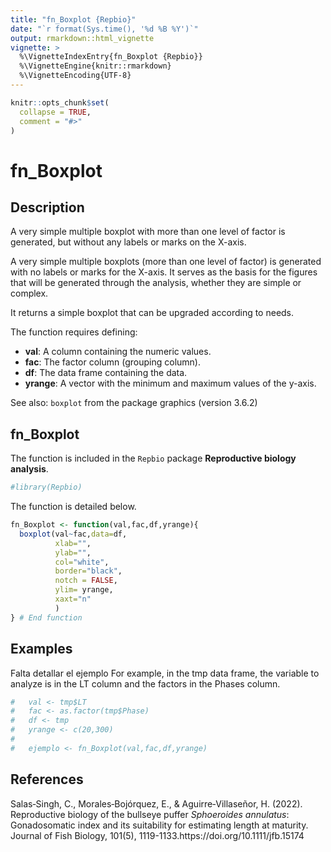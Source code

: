 ---
title: "fn_Boxplot {Repbio}"
date: "`r format(Sys.time(), '%d %B %Y')`"
output: rmarkdown::html_vignette
vignette: >
  %\VignetteIndexEntry{fn_Boxplot {Repbio}}
  %\VignetteEngine{knitr::rmarkdown}
  %\VignetteEncoding{UTF-8}
---

```{r, include = FALSE}
knitr::opts_chunk$set(
  collapse = TRUE,
  comment = "#>"
)
```

# fn_Boxplot

## Description

A very simple multiple boxplot with more than one level of factor is generated, 
but without any labels or marks on the X-axis.


A very simple multiple boxplots (more than one level of factor) is generated
with no labels or marks for the X-axis. It serves as the basis for the figures that will be generated through the analysis, whether they are simple or complex.

It returns a simple boxplot that can be upgraded according to needs.

The function requires defining:

 * **val**: A column containing the numeric values.
 * **fac**: The factor column (grouping column). 
 * **df**: The data frame containing the data.
 * **yrange**: A vector with the minimum and maximum values of the y-axis.
 
See also: `boxplot` from the package graphics (version 3.6.2)


## fn_Boxplot

The function is included in the `Repbio` package **Reproductive biology analysis**.


```{r setup}
#library(Repbio)
```


The function is detailed below.

```{r, warning=FALSE, message=FALSE}
fn_Boxplot <- function(val,fac,df,yrange){
  boxplot(val~fac,data=df,
          xlab="",
          ylab="",
          col="white",
          border="black",
          notch = FALSE,
          ylim= yrange,
          xaxt="n"
          )
} # End function
```


## Examples

Falta detallar el ejemplo  For example, in the tmp data frame, the variable to analyze is in the LT
column and the factors in the Phases column.

```{r, warning=FALSE, message=FALSE, results='asis'}
#   val <- tmp$LT
#   fac <- as.factor(tmp$Phase)
#   df <- tmp
#   yrange <- c(20,300)
#
#   ejemplo <- fn_Boxplot(val,fac,df,yrange)
```


## References

Salas‐Singh, C., Morales‐Bojórquez, E., & Aguirre‐Villaseñor, H. (2022). Reproductive biology of the bullseye puffer *Sphoeroides annulatus*: Gonadosomatic index and its suitability for estimating length at maturity. Journal of Fish Biology, 101(5), 1119-1133.https://doi.org/10.1111/jfb.15174
